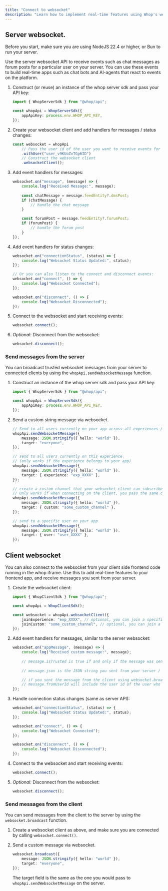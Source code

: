 ```yaml
---
title: "Connect to websocket"
description: "Learn how to implement real-time features using Whop's websocket API"
---
```


## Server websocket.

<Info>Before you start, make sure you are using NodeJS 22.4 or higher, or Bun to run your server.</Info>

Use the server websocket API to receive events such as chat messages as forum posts for a particular user on your server.
You can use these events to build real-time apps such as chat bots and AI-agents that react to events on the platform.

1. Construct (or reuse) an instance of the whop server sdk and pass your API key: 

	```typescript
	import { WhopServerSdk } from "@whop/api";

	const whopApi = WhopServerSdk({
		appApiKey: process.env.WHOP_API_KEY,
	});
	```

2. Create your websocket client and add handlers for messages / status changes:

	```typescript
	const websocket = whopApi
		// Pass the user id of the user you want to receive events for
		.withUser("user_v9KUoZvTGp6ID")
		// Construct the websocket client
		.websocketClient();
	```

3. Add event handlers for messages:

	```typescript
	websocket.on("message", (message) => {
		console.log("Received Message:", message);
		
		const chatMessage = message.feedEntity?.dmsPost;
		if (chatMessage) {
			// handle the chat message
		}

		const forumPost = message.feedEntity?.forumPost;
		if (forumPost) {
			// handle the forum post
		}
	});
	```

4. Add event handlers for status changes:

	```typescript
	websocket.on("connectionStatus", (status) => {
		console.log("Websocket Status Updated:", status);
	});

	// Or you can also listen to the connect and disconnect events:
	websocket.on("connect", () => {
		console.log("Websocket Connected");
	});

	websocket.on("disconnect", () => {
		console.log("Websocket Disconnected");
	});
	```

5. Connect to the websocket and start receiving events:

	```typescript
	websocket.connect();
	```

6. _Optional:_ Disconnect from the websocket:

	```typescript
	websocket.disconnect();
	```

### Send messages from the server

You can broadcast trusted websocket messages from your server to connected clients by using the `whopApi.sendWebsocketMessage` function.

1. Construct an instance of the whop server sdk and pass your API key:

	```typescript
	import { WhopServerSdk } from "@whop/api";

	const whopApi = WhopServerSdk({
		appApiKey: process.env.WHOP_API_KEY,
	});
	```

2. Send a custom string message via websocket.

	```typescript
	// Send to all users currently on your app across all experiences / views.
	whopApi.sendWebsocketMessage({
		message: JSON.stringify({ hello: "world" }),
		target: "everyone",
	});

	// send to all users currently on this experience
	// (only works if the experience belongs to your app)
	whopApi.sendWebsocketMessage({
		message: JSON.stringify({ hello: "world" }),
		target: { experience: "exp_XXXX" },
	});

	// create a custom channel that your websocket client can subscribe to.
	// Only works if when connecting on the client, you pass the same custom channel name.
	whopApi.sendWebsocketMessage({
		message: JSON.stringify({ hello: "world" }),
		target: { custom: "some_custom_channel" },
	});

	// send to a specific user on your app
	whopApi.sendWebsocketMessage({
		message: JSON.stringify({ hello: "world" }),
		target: { user: "user_XXXX" },
	});
	```

## Client websocket

You can also connect to the websocket from your client side frontend code running in the whop iframe.
Use this to add real-time features to your frontend app, and receive messages you sent from your server. 

1. Create the websocket client:

	```typescript
	import { WhopClientSdk } from "@whop/api";

	const whopApi = WhopClientSdk();

	const websocket = whopApi.websocketClient({
		joinExperience: "exp_XXXX", // optional, you can join a specific experience channel (ie, the one you are currently viewing).
		joinCustom: "some_custom_channel", // optional, you can join a custom channel.
	});
	```

2. Add event handlers for messages, similar to the server websocket:

	```typescript
	websocket.on("appMessage", (message) => {
		console.log("Received custom message:", message);
		
		// message.isTrusted is true if and only if the message was sent from your server with your private app API key.
		
		// message.json is the JSON string you sent from your server / client.

		// if you sent the message from the client using websocket.broadcast, 
		// message.fromUserId will include the user id of the user who sent the message.
	});
	```

3. Handle connection status changes (same as server API):

	```typescript
	websocket.on("connectionStatus", (status) => {
		console.log("Websocket Status Updated:", status);
	});

	websocket.on("connect", () => {
		console.log("Websocket Connected");
	});

	websocket.on("disconnect", () => {
		console.log("Websocket Disconnected");
	});
	```

4. Connect to the websocket and start receiving events:

	```typescript
	websocket.connect();
	```

5. _Optional:_ Disconnect from the websocket:

	```typescript
	websocket.disconnect();
	```

### Send messages from the client

You can send messages from the client to the server by using the `websocket.broadcast` function.

1. Create a websocket client as above, and make sure you are connected by calling `websocket.connect()`.

2. Send a custom message via websocket.

	```typescript
	websocket.broadcast({
		message: JSON.stringify({ hello: "world" }),
		target: "everyone",
	});
	```

	The target field is the same as the one you would pass to `whopApi.sendWebsocketMessage` on the server.